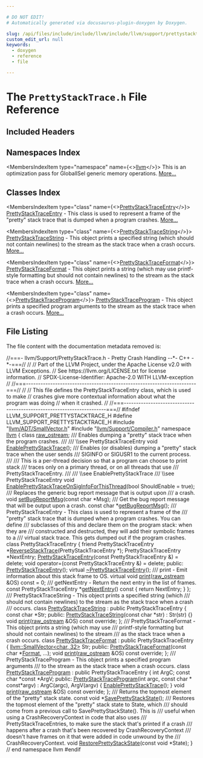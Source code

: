 ```yaml
---

# DO NOT EDIT!
# Automatically generated via docusaurus-plugin-doxygen by Doxygen.

slug: /api/files/include/include/llvm/include/llvm/support/prettystacktrace-h
custom_edit_url: null
keywords:
  - doxygen
  - reference
  - file

---
```





# The `PrettyStackTrace.h` File Reference

<DoxygenPage pluginConfig={pluginConfig}>



## Included Headers

<IncludesList>
<IncludesListItem
  filePath="llvm/ADT/SmallVector.h"
  permalink="/docs/api/files/include/include/llvm/include/llvm/adt/smallvector-h"
  isLocal="true" />
<IncludesListItem
  filePath="llvm/Support/Compiler.h"
  permalink="/docs/api/files/include/include/llvm/include/llvm/support/compiler-h"
  isLocal="true" />
</IncludesList>

## Namespaces Index

<MembersIndex>

<MembersIndexItem
  type="namespace"
  name={<><a href="/docs/api/namespaces/llvm">llvm</a></>}>
This is an optimization pass for GlobalISel generic memory operations. <a href="/docs/api/namespaces/llvm/#details">More...</a>
</MembersIndexItem>

</MembersIndex>

## Classes Index

<MembersIndex>

<MembersIndexItem
  type="class"
  name={<><a href="/docs/api/classes/llvm/prettystacktraceentry">PrettyStackTraceEntry</a></>}>
<a href="/docs/api/classes/llvm/prettystacktraceentry">PrettyStackTraceEntry</a> - This class is used to represent a frame of the &quot;pretty&quot; stack trace that is dumped when a program crashes. <a href="/docs/api/classes/llvm/prettystacktraceentry/#details">More...</a>
</MembersIndexItem>

<MembersIndexItem
  type="class"
  name={<><a href="/docs/api/classes/llvm/prettystacktracestring">PrettyStackTraceString</a></>}>
<a href="/docs/api/classes/llvm/prettystacktracestring">PrettyStackTraceString</a> - This object prints a specified string (which should not contain newlines) to the stream as the stack trace when a crash occurs. <a href="/docs/api/classes/llvm/prettystacktracestring/#details">More...</a>
</MembersIndexItem>

<MembersIndexItem
  type="class"
  name={<><a href="/docs/api/classes/llvm/prettystacktraceformat">PrettyStackTraceFormat</a></>}>
<a href="/docs/api/classes/llvm/prettystacktraceformat">PrettyStackTraceFormat</a> - This object prints a string (which may use printf-style formatting but should not contain newlines) to the stream as the stack trace when a crash occurs. <a href="/docs/api/classes/llvm/prettystacktraceformat/#details">More...</a>
</MembersIndexItem>

<MembersIndexItem
  type="class"
  name={<><a href="/docs/api/classes/llvm/prettystacktraceprogram">PrettyStackTraceProgram</a></>}>
<a href="/docs/api/classes/llvm/prettystacktraceprogram">PrettyStackTraceProgram</a> - This object prints a specified program arguments to the stream as the stack trace when a crash occurs. <a href="/docs/api/classes/llvm/prettystacktraceprogram/#details">More...</a>
</MembersIndexItem>

</MembersIndex>


## File Listing

The file content with the documentation metadata removed is:

<ProgramListing>

<Link id="l00001" /><CodeLine lineNumber="1"><Highlight kind="comment">//===- llvm/Support/PrettyStackTrace.h - Pretty Crash Handling --&#42;- C++ -&#42;-===//</Highlight><Highlight kind="normal"></Highlight></CodeLine>
<Link id="l00002" /><CodeLine lineNumber="2"><Highlight kind="normal"></Highlight><Highlight kind="comment">//</Highlight><Highlight kind="normal"></Highlight></CodeLine>
<Link id="l00003" /><CodeLine lineNumber="3"><Highlight kind="normal"></Highlight><Highlight kind="comment">// Part of the LLVM Project, under the Apache License v2.0 with LLVM Exceptions.</Highlight><Highlight kind="normal"></Highlight></CodeLine>
<Link id="l00004" /><CodeLine lineNumber="4"><Highlight kind="normal"></Highlight><Highlight kind="comment">// See https://llvm.org/LICENSE.txt for license information.</Highlight><Highlight kind="normal"></Highlight></CodeLine>
<Link id="l00005" /><CodeLine lineNumber="5"><Highlight kind="normal"></Highlight><Highlight kind="comment">// SPDX-License-Identifier: Apache-2.0 WITH LLVM-exception</Highlight><Highlight kind="normal"></Highlight></CodeLine>
<Link id="l00006" /><CodeLine lineNumber="6"><Highlight kind="normal"></Highlight><Highlight kind="comment">//</Highlight><Highlight kind="normal"></Highlight></CodeLine>
<Link id="l00007" /><CodeLine lineNumber="7"><Highlight kind="normal"></Highlight><Highlight kind="comment">//===----------------------------------------------------------------------===//</Highlight><Highlight kind="normal"></Highlight></CodeLine>
<Link id="l00008" /><CodeLine lineNumber="8"><Highlight kind="normal"></Highlight><Highlight kind="comment">//</Highlight><Highlight kind="normal"></Highlight></CodeLine>
<Link id="l00009" /><CodeLine lineNumber="9"><Highlight kind="normal"></Highlight><Highlight kind="comment">// This file defines the PrettyStackTraceEntry class, which is used to make</Highlight><Highlight kind="normal"></Highlight></CodeLine>
<Link id="l00010" /><CodeLine lineNumber="10"><Highlight kind="normal"></Highlight><Highlight kind="comment">// crashes give more contextual information about what the program was doing</Highlight><Highlight kind="normal"></Highlight></CodeLine>
<Link id="l00011" /><CodeLine lineNumber="11"><Highlight kind="normal"></Highlight><Highlight kind="comment">// when it crashed.</Highlight><Highlight kind="normal"></Highlight></CodeLine>
<Link id="l00012" /><CodeLine lineNumber="12"><Highlight kind="normal"></Highlight><Highlight kind="comment">//</Highlight><Highlight kind="normal"></Highlight></CodeLine>
<Link id="l00013" /><CodeLine lineNumber="13"><Highlight kind="normal"></Highlight><Highlight kind="comment">//===----------------------------------------------------------------------===//</Highlight><Highlight kind="normal"></Highlight></CodeLine>
<Link id="l00014" /><CodeLine lineNumber="14"><Highlight kind="normal"></Highlight></CodeLine>
<Link id="l00015" /><CodeLine lineNumber="15"><Highlight kind="normal"></Highlight><Highlight kind="preprocessor">#ifndef LLVM&#95;SUPPORT&#95;PRETTYSTACKTRACE&#95;H</Highlight><Highlight kind="normal"></Highlight></CodeLine>
<Link id="l00016" /><CodeLine lineNumber="16"><Highlight kind="normal"></Highlight><Highlight kind="preprocessor">#define LLVM&#95;SUPPORT&#95;PRETTYSTACKTRACE&#95;H</Highlight><Highlight kind="normal"></Highlight></CodeLine>
<Link id="l00017" /><CodeLine lineNumber="17"><Highlight kind="normal"></Highlight></CodeLine>
<Link id="l00018" /><CodeLine lineNumber="18"><Highlight kind="normal"></Highlight><Highlight kind="preprocessor">#include &quot;<a href="/docs/api/files/include/include/llvm/include/llvm/adt/smallvector-h">llvm/ADT/SmallVector.h</a>&quot;</Highlight><Highlight kind="normal"></Highlight></CodeLine>
<Link id="l00019" /><CodeLine lineNumber="19"><Highlight kind="normal"></Highlight><Highlight kind="preprocessor">#include &quot;<a href="/docs/api/files/include/include/llvm/include/llvm/support/compiler-h">llvm/Support/Compiler.h</a>&quot;</Highlight><Highlight kind="normal"></Highlight></CodeLine>
<Link id="l00020" /><CodeLine lineNumber="20"><Highlight kind="normal"></Highlight></CodeLine>
<Link id="l00021" /><CodeLine lineNumber="21"><Highlight kind="normal"></Highlight><Highlight kind="keyword">namespace </Highlight><Highlight kind="normal"><a href="/docs/api/namespaces/llvm">llvm</a> &#123;</Highlight></CodeLine>
<Link id="l00022" /><CodeLine lineNumber="22"><Highlight kind="normal">  </Highlight><Highlight kind="keyword">class </Highlight><Highlight kind="normal"><a href="/docs/api/classes/llvm/raw-ostream">raw&#95;ostream</a>;</Highlight></CodeLine>
<Link id="l00023" /><CodeLine lineNumber="23"><Highlight kind="normal"></Highlight><Highlight kind="comment"></Highlight></CodeLine>
<Link id="l00024" /><CodeLine lineNumber="24"><Highlight kind="comment">  /// Enables dumping a &quot;pretty&quot; stack trace when the program crashes.</Highlight></CodeLine>
<Link id="l00025" /><CodeLine lineNumber="25"><Highlight kind="comment">  ///</Highlight></CodeLine>
<Link id="l00026" /><CodeLine lineNumber="26"><Highlight kind="comment">  /// \\see PrettyStackTraceEntry</Highlight><Highlight kind="normal"></Highlight></CodeLine>
<Link id="l00027" /><CodeLine lineNumber="27"><Highlight kind="normal">  </Highlight><Highlight kind="keywordtype">void</Highlight><Highlight kind="normal"> <a href="/docs/api/namespaces/llvm/#acfde701cd4218fcd2f236f2e4d893fef">EnablePrettyStackTrace</a>();</Highlight></CodeLine>
<Link id="l00028" /><CodeLine lineNumber="28"><Highlight kind="normal"></Highlight><Highlight kind="comment"></Highlight></CodeLine>
<Link id="l00029" /><CodeLine lineNumber="29"><Highlight kind="comment">  /// Enables (or disables) dumping a &quot;pretty&quot; stack trace when the user sends</Highlight></CodeLine>
<Link id="l00030" /><CodeLine lineNumber="30"><Highlight kind="comment">  /// SIGINFO or SIGUSR1 to the current process.</Highlight></CodeLine>
<Link id="l00031" /><CodeLine lineNumber="31"><Highlight kind="comment">  ///</Highlight></CodeLine>
<Link id="l00032" /><CodeLine lineNumber="32"><Highlight kind="comment">  /// This is a per-thread decision so that a program can choose to print stack</Highlight></CodeLine>
<Link id="l00033" /><CodeLine lineNumber="33"><Highlight kind="comment">  /// traces only on a primary thread, or on all threads that use</Highlight></CodeLine>
<Link id="l00034" /><CodeLine lineNumber="34"><Highlight kind="comment">  /// PrettyStackTraceEntry.</Highlight></CodeLine>
<Link id="l00035" /><CodeLine lineNumber="35"><Highlight kind="comment">  ///</Highlight></CodeLine>
<Link id="l00036" /><CodeLine lineNumber="36"><Highlight kind="comment">  /// \\see EnablePrettyStackTrace</Highlight></CodeLine>
<Link id="l00037" /><CodeLine lineNumber="37"><Highlight kind="comment">  /// \\see PrettyStackTraceEntry</Highlight><Highlight kind="normal"></Highlight></CodeLine>
<Link id="l00038" /><CodeLine lineNumber="38"><Highlight kind="normal">  </Highlight><Highlight kind="keywordtype">void</Highlight><Highlight kind="normal"> <a href="/docs/api/namespaces/llvm/#abad5b7bd03ab9279d8df20a0f29cdf18">EnablePrettyStackTraceOnSigInfoForThisThread</a>(</Highlight><Highlight kind="keywordtype">bool</Highlight><Highlight kind="normal"> ShouldEnable = </Highlight><Highlight kind="keyword">true</Highlight><Highlight kind="normal">);</Highlight></CodeLine>
<Link id="l00039" /><CodeLine lineNumber="39"><Highlight kind="normal"></Highlight><Highlight kind="comment"></Highlight></CodeLine>
<Link id="l00040" /><CodeLine lineNumber="40"><Highlight kind="comment">  /// Replaces the generic bug report message that is output upon</Highlight></CodeLine>
<Link id="l00041" /><CodeLine lineNumber="41"><Highlight kind="comment">  /// a crash.</Highlight><Highlight kind="normal"></Highlight></CodeLine>
<Link id="l00042" /><CodeLine lineNumber="42"><Highlight kind="normal">  </Highlight><Highlight kind="keywordtype">void</Highlight><Highlight kind="normal"> <a href="/docs/api/namespaces/llvm/#a2476d914993c3f4643686b54d358e19c">setBugReportMsg</a>(</Highlight><Highlight kind="keyword">const</Highlight><Highlight kind="normal"> </Highlight><Highlight kind="keywordtype">char</Highlight><Highlight kind="normal"> &#42;Msg);</Highlight></CodeLine>
<Link id="l00043" /><CodeLine lineNumber="43"><Highlight kind="normal"></Highlight><Highlight kind="comment"></Highlight></CodeLine>
<Link id="l00044" /><CodeLine lineNumber="44"><Highlight kind="comment">  /// Get the bug report message that will be output upon a crash.</Highlight><Highlight kind="normal"></Highlight></CodeLine>
<Link id="l00045" /><CodeLine lineNumber="45"><Highlight kind="normal">  </Highlight><Highlight kind="keyword">const</Highlight><Highlight kind="normal"> </Highlight><Highlight kind="keywordtype">char</Highlight><Highlight kind="normal"> &#42;<a href="/docs/api/namespaces/llvm/#af61b9bfde82ab3683028c05d1754eb94">getBugReportMsg</a>();</Highlight></CodeLine>
<Link id="l00046" /><CodeLine lineNumber="46"><Highlight kind="normal"></Highlight><Highlight kind="comment"></Highlight></CodeLine>
<Link id="l00047" /><CodeLine lineNumber="47"><Highlight kind="comment">  /// PrettyStackTraceEntry - This class is used to represent a frame of the</Highlight></CodeLine>
<Link id="l00048" /><CodeLine lineNumber="48"><Highlight kind="comment">  /// &quot;pretty&quot; stack trace that is dumped when a program crashes. You can define</Highlight></CodeLine>
<Link id="l00049" /><CodeLine lineNumber="49"><Highlight kind="comment">  /// subclasses of this and declare them on the program stack: when they are</Highlight></CodeLine>
<Link id="l00050" /><CodeLine lineNumber="50"><Highlight kind="comment">  /// constructed and destructed, they will add their symbolic frames to a</Highlight></CodeLine>
<Link id="l00051" /><CodeLine lineNumber="51"><Highlight kind="comment">  /// virtual stack trace.  This gets dumped out if the program crashes.</Highlight><Highlight kind="normal"></Highlight></CodeLine>
<Link id="l00052" /><CodeLine lineNumber="52" lineLink="/docs/api/classes/llvm/prettystacktraceentry"><Highlight kind="normal">  </Highlight><Highlight kind="keyword">class </Highlight><Highlight kind="normal">PrettyStackTraceEntry &#123;</Highlight></CodeLine>
<Link id="l00053" /><CodeLine lineNumber="53" lineLink="/docs/api/classes/llvm/prettystacktraceentry/#a768e4cfc55be059feb96abc069d18f01"><Highlight kind="normal">    </Highlight><Highlight kind="keyword">friend</Highlight><Highlight kind="normal"> PrettyStackTraceEntry &#42;<a href="/docs/api/classes/llvm/prettystacktraceentry/#a768e4cfc55be059feb96abc069d18f01">ReverseStackTrace</a>(PrettyStackTraceEntry &#42;);</Highlight></CodeLine>
<Link id="l00054" /><CodeLine lineNumber="54"><Highlight kind="normal"></Highlight></CodeLine>
<Link id="l00055" /><CodeLine lineNumber="55"><Highlight kind="normal">    PrettyStackTraceEntry &#42;NextEntry;</Highlight></CodeLine>
<Link id="l00056" /><CodeLine lineNumber="56"><Highlight kind="normal">    <a href="/docs/api/classes/llvm/prettystacktraceentry/#aba57d3963b25025d5ecb3b9cada532bd">PrettyStackTraceEntry</a>(</Highlight><Highlight kind="keyword">const</Highlight><Highlight kind="normal"> PrettyStackTraceEntry &amp;) = </Highlight><Highlight kind="keyword">delete</Highlight><Highlight kind="normal">;</Highlight></CodeLine>
<Link id="l00057" /><CodeLine lineNumber="57"><Highlight kind="normal">    </Highlight><Highlight kind="keywordtype">void</Highlight><Highlight kind="normal"> operator=(</Highlight><Highlight kind="keyword">const</Highlight><Highlight kind="normal"> PrettyStackTraceEntry &amp;) = </Highlight><Highlight kind="keyword">delete</Highlight><Highlight kind="normal">;</Highlight></CodeLine>
<Link id="l00058" /><CodeLine lineNumber="58"><Highlight kind="normal">  </Highlight><Highlight kind="keyword">public</Highlight><Highlight kind="normal">:</Highlight></CodeLine>
<Link id="l00059" /><CodeLine lineNumber="59"><Highlight kind="normal">    <a href="/docs/api/classes/llvm/prettystacktraceentry/#aba57d3963b25025d5ecb3b9cada532bd">PrettyStackTraceEntry</a>();</Highlight></CodeLine>
<Link id="l00060" /><CodeLine lineNumber="60"><Highlight kind="normal">    </Highlight><Highlight kind="keyword">virtual</Highlight><Highlight kind="normal"> <a href="/docs/api/classes/llvm/prettystacktraceentry/#a0386bb65284b62a3b8b7232f450987ad">~PrettyStackTraceEntry</a>();</Highlight></CodeLine>
<Link id="l00061" /><CodeLine lineNumber="61"><Highlight kind="normal"></Highlight><Highlight kind="comment"></Highlight></CodeLine>
<Link id="l00062" /><CodeLine lineNumber="62"><Highlight kind="comment">    /// print - Emit information about this stack frame to OS.</Highlight><Highlight kind="normal"></Highlight></CodeLine>
<Link id="l00063" /><CodeLine lineNumber="63" lineLink="/docs/api/classes/llvm/prettystacktraceentry/#aac535d97461869f0263fd37284f8dc09"><Highlight kind="normal">    </Highlight><Highlight kind="keyword">virtual</Highlight><Highlight kind="normal"> </Highlight><Highlight kind="keywordtype">void</Highlight><Highlight kind="normal"> <a href="/docs/api/classes/llvm/prettystacktraceentry/#aac535d97461869f0263fd37284f8dc09">print</a>(<a href="/docs/api/classes/llvm/raw-ostream">raw&#95;ostream</a> &amp;OS) </Highlight><Highlight kind="keyword">const</Highlight><Highlight kind="normal"> = 0;</Highlight></CodeLine>
<Link id="l00064" /><CodeLine lineNumber="64"><Highlight kind="normal"></Highlight><Highlight kind="comment"></Highlight></CodeLine>
<Link id="l00065" /><CodeLine lineNumber="65"><Highlight kind="comment">    /// getNextEntry - Return the next entry in the list of frames.</Highlight><Highlight kind="normal"></Highlight></CodeLine>
<Link id="l00066" /><CodeLine lineNumber="66" lineLink="/docs/api/classes/llvm/prettystacktraceentry/#a6cf8436f92680b65278f5d1789b5b9a6"><Highlight kind="normal">    </Highlight><Highlight kind="keyword">const</Highlight><Highlight kind="normal"> PrettyStackTraceEntry &#42;<a href="/docs/api/classes/llvm/prettystacktraceentry/#a6cf8436f92680b65278f5d1789b5b9a6">getNextEntry</a>()</Highlight><Highlight kind="keyword"> const </Highlight><Highlight kind="normal">&#123; </Highlight><Highlight kind="keywordflow">return</Highlight><Highlight kind="normal"> NextEntry; &#125;</Highlight></CodeLine>
<Link id="l00067" /><CodeLine lineNumber="67"><Highlight kind="normal">  &#125;;</Highlight></CodeLine>
<Link id="l00068" /><CodeLine lineNumber="68"><Highlight kind="normal"></Highlight><Highlight kind="comment"></Highlight></CodeLine>
<Link id="l00069" /><CodeLine lineNumber="69"><Highlight kind="comment">  /// PrettyStackTraceString - This object prints a specified string (which</Highlight></CodeLine>
<Link id="l00070" /><CodeLine lineNumber="70"><Highlight kind="comment">  /// should not contain newlines) to the stream as the stack trace when a crash</Highlight></CodeLine>
<Link id="l00071" /><CodeLine lineNumber="71"><Highlight kind="comment">  /// occurs.</Highlight><Highlight kind="normal"></Highlight></CodeLine>
<Link id="l00072" /><CodeLine lineNumber="72" lineLink="/docs/api/classes/llvm/prettystacktracestring"><Highlight kind="normal">  </Highlight><Highlight kind="keyword">class </Highlight><Highlight kind="normal"><a href="/docs/api/classes/llvm/prettystacktracestring/#a92a746199f464b3447b19c105d8caf60">PrettyStackTraceString</a> : </Highlight><Highlight kind="keyword">public</Highlight><Highlight kind="normal"> PrettyStackTraceEntry &#123;</Highlight></CodeLine>
<Link id="l00073" /><CodeLine lineNumber="73"><Highlight kind="normal">    </Highlight><Highlight kind="keyword">const</Highlight><Highlight kind="normal"> </Highlight><Highlight kind="keywordtype">char</Highlight><Highlight kind="normal"> &#42;Str;</Highlight></CodeLine>
<Link id="l00074" /><CodeLine lineNumber="74"><Highlight kind="normal">  </Highlight><Highlight kind="keyword">public</Highlight><Highlight kind="normal">:</Highlight></CodeLine>
<Link id="l00075" /><CodeLine lineNumber="75" lineLink="/docs/api/classes/llvm/prettystacktracestring/#a92a746199f464b3447b19c105d8caf60"><Highlight kind="normal">    <a href="/docs/api/classes/llvm/prettystacktracestring/#a92a746199f464b3447b19c105d8caf60">PrettyStackTraceString</a>(</Highlight><Highlight kind="keyword">const</Highlight><Highlight kind="normal"> </Highlight><Highlight kind="keywordtype">char</Highlight><Highlight kind="normal"> &#42;str) : Str(str) &#123;&#125;</Highlight></CodeLine>
<Link id="l00076" /><CodeLine lineNumber="76"><Highlight kind="normal">    </Highlight><Highlight kind="keywordtype">void</Highlight><Highlight kind="normal"> <a href="/docs/api/classes/llvm/prettystacktracestring/#af120b34516c16e03e7456dc771669e60">print</a>(<a href="/docs/api/classes/llvm/raw-ostream">raw&#95;ostream</a> &amp;OS) </Highlight><Highlight kind="keyword">const override</Highlight><Highlight kind="normal">;</Highlight></CodeLine>
<Link id="l00077" /><CodeLine lineNumber="77"><Highlight kind="normal">  &#125;;</Highlight></CodeLine>
<Link id="l00078" /><CodeLine lineNumber="78"><Highlight kind="normal"></Highlight><Highlight kind="comment"></Highlight></CodeLine>
<Link id="l00079" /><CodeLine lineNumber="79"><Highlight kind="comment">  /// PrettyStackTraceFormat - This object prints a string (which may use</Highlight></CodeLine>
<Link id="l00080" /><CodeLine lineNumber="80"><Highlight kind="comment">  /// printf-style formatting but should not contain newlines) to the stream</Highlight></CodeLine>
<Link id="l00081" /><CodeLine lineNumber="81"><Highlight kind="comment">  /// as the stack trace when a crash occurs.</Highlight><Highlight kind="normal"></Highlight></CodeLine>
<Link id="l00082" /><CodeLine lineNumber="82" lineLink="/docs/api/classes/llvm/prettystacktraceformat"><Highlight kind="normal">  </Highlight><Highlight kind="keyword">class </Highlight><Highlight kind="normal"><a href="/docs/api/classes/llvm/prettystacktraceformat/#ab1f71e32474016c74c56b3456338f385">PrettyStackTraceFormat</a> : </Highlight><Highlight kind="keyword">public</Highlight><Highlight kind="normal"> PrettyStackTraceEntry &#123;</Highlight></CodeLine>
<Link id="l00083" /><CodeLine lineNumber="83"><Highlight kind="normal">    <a href="/docs/api/classes/llvm/smallvector">llvm::SmallVector&lt;char, 32&gt;</a> Str;</Highlight></CodeLine>
<Link id="l00084" /><CodeLine lineNumber="84"><Highlight kind="normal">  </Highlight><Highlight kind="keyword">public</Highlight><Highlight kind="normal">:</Highlight></CodeLine>
<Link id="l00085" /><CodeLine lineNumber="85"><Highlight kind="normal">    <a href="/docs/api/classes/llvm/prettystacktraceformat/#ab1f71e32474016c74c56b3456338f385">PrettyStackTraceFormat</a>(</Highlight><Highlight kind="keyword">const</Highlight><Highlight kind="normal"> </Highlight><Highlight kind="keywordtype">char</Highlight><Highlight kind="normal"> &#42;<a href="/docs/api/namespaces/llvm/#ab7530cd22b8952cb41774507dd40c6f3a520d0db389f362bf79ef56ca0af3dcab">Format</a>, ...);</Highlight></CodeLine>
<Link id="l00086" /><CodeLine lineNumber="86"><Highlight kind="normal">    </Highlight><Highlight kind="keywordtype">void</Highlight><Highlight kind="normal"> <a href="/docs/api/classes/llvm/prettystacktraceformat/#aa689823ed361f307624b77f0f8330624">print</a>(<a href="/docs/api/classes/llvm/raw-ostream">raw&#95;ostream</a> &amp;OS) </Highlight><Highlight kind="keyword">const override</Highlight><Highlight kind="normal">;</Highlight></CodeLine>
<Link id="l00087" /><CodeLine lineNumber="87"><Highlight kind="normal">  &#125;;</Highlight></CodeLine>
<Link id="l00088" /><CodeLine lineNumber="88"><Highlight kind="normal"></Highlight><Highlight kind="comment"></Highlight></CodeLine>
<Link id="l00089" /><CodeLine lineNumber="89"><Highlight kind="comment">  /// PrettyStackTraceProgram - This object prints a specified program arguments</Highlight></CodeLine>
<Link id="l00090" /><CodeLine lineNumber="90"><Highlight kind="comment">  /// to the stream as the stack trace when a crash occurs.</Highlight><Highlight kind="normal"></Highlight></CodeLine>
<Link id="l00091" /><CodeLine lineNumber="91" lineLink="/docs/api/classes/llvm/prettystacktraceprogram"><Highlight kind="normal">  </Highlight><Highlight kind="keyword">class </Highlight><Highlight kind="normal"><a href="/docs/api/classes/llvm/prettystacktraceprogram/#ad3d13eb20ac65979b8391d4a2a580174">PrettyStackTraceProgram</a> : </Highlight><Highlight kind="keyword">public</Highlight><Highlight kind="normal"> PrettyStackTraceEntry &#123;</Highlight></CodeLine>
<Link id="l00092" /><CodeLine lineNumber="92"><Highlight kind="normal">    </Highlight><Highlight kind="keywordtype">int</Highlight><Highlight kind="normal"> ArgC;</Highlight></CodeLine>
<Link id="l00093" /><CodeLine lineNumber="93"><Highlight kind="normal">    </Highlight><Highlight kind="keyword">const</Highlight><Highlight kind="normal"> </Highlight><Highlight kind="keywordtype">char</Highlight><Highlight kind="normal"> &#42;</Highlight><Highlight kind="keyword">const</Highlight><Highlight kind="normal"> &#42;ArgV;</Highlight></CodeLine>
<Link id="l00094" /><CodeLine lineNumber="94"><Highlight kind="normal">  </Highlight><Highlight kind="keyword">public</Highlight><Highlight kind="normal">:</Highlight></CodeLine>
<Link id="l00095" /><CodeLine lineNumber="95" lineLink="/docs/api/classes/llvm/prettystacktraceprogram/#ad3d13eb20ac65979b8391d4a2a580174"><Highlight kind="normal">    <a href="/docs/api/classes/llvm/prettystacktraceprogram/#ad3d13eb20ac65979b8391d4a2a580174">PrettyStackTraceProgram</a>(</Highlight><Highlight kind="keywordtype">int</Highlight><Highlight kind="normal"> argc, </Highlight><Highlight kind="keyword">const</Highlight><Highlight kind="normal"> </Highlight><Highlight kind="keywordtype">char</Highlight><Highlight kind="normal"> &#42; </Highlight><Highlight kind="keyword">const</Highlight><Highlight kind="normal">&#42;argv)</Highlight></CodeLine>
<Link id="l00096" /><CodeLine lineNumber="96"><Highlight kind="normal">      : ArgC(argc), ArgV(argv) &#123;</Highlight></CodeLine>
<Link id="l00097" /><CodeLine lineNumber="97"><Highlight kind="normal">      <a href="/docs/api/namespaces/llvm/#acfde701cd4218fcd2f236f2e4d893fef">EnablePrettyStackTrace</a>();</Highlight></CodeLine>
<Link id="l00098" /><CodeLine lineNumber="98"><Highlight kind="normal">    &#125;</Highlight></CodeLine>
<Link id="l00099" /><CodeLine lineNumber="99"><Highlight kind="normal">    </Highlight><Highlight kind="keywordtype">void</Highlight><Highlight kind="normal"> <a href="/docs/api/classes/llvm/prettystacktraceprogram/#a837a5955004fdc8af71f6d30fbdfa862">print</a>(<a href="/docs/api/classes/llvm/raw-ostream">raw&#95;ostream</a> &amp;OS) </Highlight><Highlight kind="keyword">const override</Highlight><Highlight kind="normal">;</Highlight></CodeLine>
<Link id="l00100" /><CodeLine lineNumber="100"><Highlight kind="normal">  &#125;;</Highlight></CodeLine>
<Link id="l00101" /><CodeLine lineNumber="101"><Highlight kind="normal"></Highlight><Highlight kind="comment"></Highlight></CodeLine>
<Link id="l00102" /><CodeLine lineNumber="102"><Highlight kind="comment">  /// Returns the topmost element of the &quot;pretty&quot; stack state.</Highlight><Highlight kind="normal"></Highlight></CodeLine>
<Link id="l00103" /><CodeLine lineNumber="103"><Highlight kind="normal">  </Highlight><Highlight kind="keyword">const</Highlight><Highlight kind="normal"> </Highlight><Highlight kind="keywordtype">void</Highlight><Highlight kind="normal"> &#42;<a href="/docs/api/namespaces/llvm/#a91d84a6ad314d93eb88033ed8e5886a4">SavePrettyStackState</a>();</Highlight></CodeLine>
<Link id="l00104" /><CodeLine lineNumber="104"><Highlight kind="normal"></Highlight><Highlight kind="comment"></Highlight></CodeLine>
<Link id="l00105" /><CodeLine lineNumber="105"><Highlight kind="comment">  /// Restores the topmost element of the &quot;pretty&quot; stack state to State, which</Highlight></CodeLine>
<Link id="l00106" /><CodeLine lineNumber="106"><Highlight kind="comment">  /// should come from a previous call to SavePrettyStackState().  This is</Highlight></CodeLine>
<Link id="l00107" /><CodeLine lineNumber="107"><Highlight kind="comment">  /// useful when using a CrashRecoveryContext in code that also uses</Highlight></CodeLine>
<Link id="l00108" /><CodeLine lineNumber="108"><Highlight kind="comment">  /// PrettyStackTraceEntries, to make sure the stack that&#39;s printed if a crash</Highlight></CodeLine>
<Link id="l00109" /><CodeLine lineNumber="109"><Highlight kind="comment">  /// happens after a crash that&#39;s been recovered by CrashRecoveryContext</Highlight></CodeLine>
<Link id="l00110" /><CodeLine lineNumber="110"><Highlight kind="comment">  /// doesn&#39;t have frames on it that were added in code unwound by the</Highlight></CodeLine>
<Link id="l00111" /><CodeLine lineNumber="111"><Highlight kind="comment">  /// CrashRecoveryContext.</Highlight><Highlight kind="normal"></Highlight></CodeLine>
<Link id="l00112" /><CodeLine lineNumber="112"><Highlight kind="normal">  </Highlight><Highlight kind="keywordtype">void</Highlight><Highlight kind="normal"> <a href="/docs/api/namespaces/llvm/#ab3d4374ae57f91d34b9e6397cc3b1974">RestorePrettyStackState</a>(</Highlight><Highlight kind="keyword">const</Highlight><Highlight kind="normal"> </Highlight><Highlight kind="keywordtype">void</Highlight><Highlight kind="normal"> &#42;State);</Highlight></CodeLine>
<Link id="l00113" /><CodeLine lineNumber="113"><Highlight kind="normal"></Highlight></CodeLine>
<Link id="l00114" /><CodeLine lineNumber="114"><Highlight kind="normal">&#125; </Highlight><Highlight kind="comment">// end namespace llvm</Highlight><Highlight kind="normal"></Highlight></CodeLine>
<Link id="l00115" /><CodeLine lineNumber="115"><Highlight kind="normal"></Highlight></CodeLine>
<Link id="l00116" /><CodeLine lineNumber="116"><Highlight kind="normal"></Highlight><Highlight kind="preprocessor">#endif</Highlight></CodeLine>

</ProgramListing>


</DoxygenPage>
